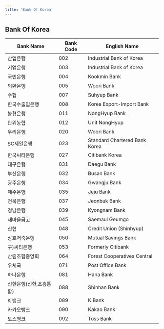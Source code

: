 ```yaml
---
title: 'Bank Of Korea'
---
```

## Bank Of Korea

| Bank Name               | Bank Code | English Name                      |
|----------------------|----------|-------------------------------|
| 산업은행               | 002      | Industrial Bank of Korea      |
| 기업은행               | 003      | Industrial Bank of Korea      |
| 국민은행               | 004      | Kookmin Bank                  |
| 외환은행               | 005      | Woori Bank                    |
| 수협                   | 007      | Suhyup Bank                   |
| 한국수출입은행         | 008      | Korea Export-Import Bank      |
| 농협은행               | 011      | NongHyup Bank                 |
| 단위농협               | 012      | Unit NongHyup                 |
| 우리은행               | 020      | Woori Bank                    |
| SC제일은행               | 023      | Standard Chartered Bank Korea                   |
| 한국씨티은행           | 027      | Citibank Korea                |
| 대구은행               | 031      | Daegu Bank                    |
| 부산은행               | 032      | Busan Bank                    |
| 광주은행               | 034      | Gwangju Bank                  |
| 제주은행               | 035      | Jeju Bank                     |
| 전북은행               | 037      | Jeonbuk Bank                  |
| 경남은행               | 039      | Kyongnam Bank                 |
| 새마을금고             | 045      | Saemaul Geumgo                |
| 신협                   | 048      | Credit Union (Shinhyup)       |
| 상호저축은행           | 050      | Mutual Savings Bank           |
| 구)씨티은행            | 053      | Formerly Citibank             |
| 산림조합중앙회         | 064      | Forest Cooperatives Central   |
| 우체국                 | 071      | Post Office Bank              |
| 하나은행               | 081      | Hana Bank                     |
| 신한은행(신한,조흥통합) | 088      | Shinhan Bank |
| K 뱅크                   | 089      | K Bank                        |
| 카카오뱅크             | 090      | Kakao Bank                    |
| 토스뱅크               | 092      | Toss Bank                     |

